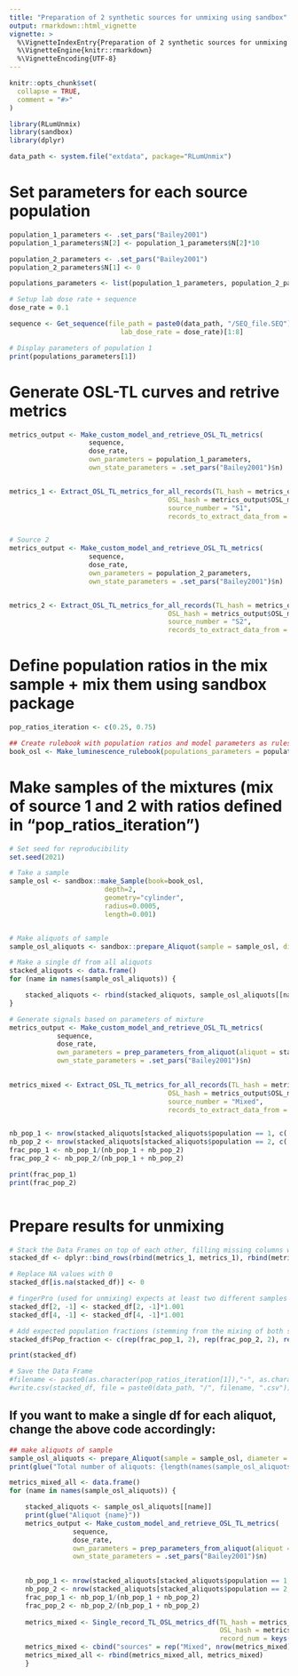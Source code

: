 ```yaml
---
title: "Preparation of 2 synthetic sources for unmixing using sandbox"
output: rmarkdown::html_vignette
vignette: >
  %\VignetteIndexEntry{Preparation of 2 synthetic sources for unmixing using sandbox}
  %\VignetteEngine{knitr::rmarkdown}
  %\VignetteEncoding{UTF-8}
---
```


```r
knitr::opts_chunk$set(
  collapse = TRUE,
  comment = "#>"
)
```

```r
library(RLumUnmix)
library(sandbox)
library(dplyr)

data_path <- system.file("extdata", package="RLumUnmix")
```

# Set parameters for each source population

```r

population_1_parameters <- .set_pars("Bailey2001")
population_1_parameters$N[2] <- population_1_parameters$N[2]*10

population_2_parameters <- .set_pars("Bailey2001")
population_2_parameters$N[1] <- 0

populations_parameters <- list(population_1_parameters, population_2_parameters)

# Setup lab dose rate + sequence
dose_rate = 0.1

sequence <- Get_sequence(file_path = paste0(data_path, "/SEQ_file.SEQ"), 
                            lab_dose_rate = dose_rate)[1:8]

# Display parameters of population 1
print(populations_parameters[1])
```

# Generate OSL-TL curves and retrive metrics 

```r
metrics_output <- Make_custom_model_and_retrieve_OSL_TL_metrics(
                    sequence, 
                    dose_rate, 
                    own_parameters = population_1_parameters, 
                    own_state_parameters = .set_pars("Bailey2001")$n) 


metrics_1 <- Extract_OSL_TL_metrics_for_all_records(TL_hash = metrics_output$TL_metrics,
                                        OSL_hash = metrics_output$OSL_metrics,
                                        source_number = "S1", 
                                        records_to_extract_data_from = NULL) 


# Source 2
metrics_output <- Make_custom_model_and_retrieve_OSL_TL_metrics(
                    sequence, 
                    dose_rate, 
                    own_parameters = population_2_parameters, 
                    own_state_parameters = .set_pars("Bailey2001")$n) 


metrics_2 <- Extract_OSL_TL_metrics_for_all_records(TL_hash = metrics_output$TL_metrics,
                                        OSL_hash = metrics_output$OSL_metrics,
                                        source_number = "S2", 
                                        records_to_extract_data_from = NULL) 

```
# Define population ratios in the mix sample + mix them using sandbox package

```r
pop_ratios_iteration <- c(0.25, 0.75)

## Create rulebook with population ratios and model parameters as rules in RuleBook
book_osl <- Make_luminescence_rulebook(populations_parameters = populations_parameters, pop_ratios = pop_ratios_iteration)

```

# Make samples of the mixtures (mix of source 1 and 2 with ratios defined in "pop_ratios_iteration")

```r

# Set seed for reproducibility
set.seed(2021)

# Take a sample
sample_osl <- sandbox::make_Sample(book=book_osl,
                        depth=2,
                        geometry="cylinder",
                        radius=0.0005,
                        length=0.001)


# Make aliquots of sample
sample_osl_aliquots <- sandbox::prepare_Aliquot(sample = sample_osl, diameter = 0.5)

# Make a single df from all aliquots 
stacked_aliquots <- data.frame()
for (name in names(sample_osl_aliquots)) {

    stacked_aliquots <- rbind(stacked_aliquots, sample_osl_aliquots[[name]])
}

# Generate signals based on parameters of mixture
metrics_output <- Make_custom_model_and_retrieve_OSL_TL_metrics(
            sequence, 
            dose_rate, 
            own_parameters = prep_parameters_from_aliquot(aliquot = stacked_aliquots), 
            own_state_parameters = .set_pars("Bailey2001")$n) 
            

metrics_mixed <- Extract_OSL_TL_metrics_for_all_records(TL_hash = metrics_output$TL_metrics,
                                        OSL_hash = metrics_output$OSL_metrics, 
                                        source_number = "Mixed", 
                                        records_to_extract_data_from = NULL) 


nb_pop_1 <- nrow(stacked_aliquots[stacked_aliquots$population == 1, c('population', 'osl_N1', 'osl_N2', 'osl_N3', 'osl_N4')])
nb_pop_2 <- nrow(stacked_aliquots[stacked_aliquots$population == 2, c('population', 'osl_N1', 'osl_N2', 'osl_N3', 'osl_N4')])
frac_pop_1 <- nb_pop_1/(nb_pop_1 + nb_pop_2)
frac_pop_2 <- nb_pop_2/(nb_pop_1 + nb_pop_2)

print(frac_pop_1)
print(frac_pop_2)



```
# Prepare results for unmixing

```r

# Stack the Data Frames on top of each other, filling missing columns with NA
stacked_df <- dplyr::bind_rows(rbind(metrics_1, metrics_1), rbind(metrics_2, metrics_2), metrics_mixed)

# Replace NA values with 0
stacked_df[is.na(stacked_df)] <- 0

# fingerPro (used for unmixing) expects at least two different samples from each source. Artificially create two almost identical ones
stacked_df[2, -1] <- stacked_df[2, -1]*1.001
stacked_df[4, -1] <- stacked_df[4, -1]*1.001

# Add expected population fractions (stemming from the mixing of both sources through sandbox)
stacked_df$Pop_fraction <- c(rep(frac_pop_1, 2), rep(frac_pop_2, 2), rep(NaN, 1))

print(stacked_df)

# Save the Data Frame
#filename <- paste0(as.character(pop_ratios_iteration[1]),"-", as.character(pop_ratios_iteration[2]))
#write.csv(stacked_df, file = paste0(data_path, "/", filename, ".csv"))
```




## If you want to make a single df for each aliquot, change the above code accordingly:

```r
## make aliquots of sample
sample_osl_aliquots <- prepare_Aliquot(sample = sample_osl, diameter = 1.6)
print(glue("Total number of aliquots: {length(names(sample_osl_aliquots))}"))

metrics_mixed_all <- data.frame()
for (name in names(sample_osl_aliquots)) {

    stacked_aliquots <- sample_osl_aliquots[[name]]
    print(glue("Aliquot {name}"))
    metrics_output <- Make_custom_model_and_retrieve_OSL_TL_metrics(
                sequence, 
                dose_rate, 
                own_parameters = prep_parameters_from_aliquot(aliquot = stacked_aliquots), 
                own_state_parameters = .set_pars("Bailey2001")$n) 

    
    nb_pop_1 <- nrow(stacked_aliquots[stacked_aliquots$population == 1, c('population', 'osl_N1', 'osl_N2', 'osl_N3', 'osl_N4')])
    nb_pop_2 <- nrow(stacked_aliquots[stacked_aliquots$population == 2, c('population', 'osl_N1', 'osl_N2', 'osl_N3', 'osl_N4')])
    frac_pop_1 <- nb_pop_1/(nb_pop_1 + nb_pop_2)
    frac_pop_2 <- nb_pop_2/(nb_pop_1 + nb_pop_2)
    
    metrics_mixed <- Single_record_TL_OSL_metrics_df(TL_hash = metrics_output$TL_metrics, 
                                                     OSL_hash = metrics_output$OSL_metrics, 
                                                     record_num = keys(metrics_output$TL_metrics)[[1]])
    metrics_mixed <- cbind("sources" = rep("Mixed", nrow(metrics_mixed)), metrics_mixed)
    metrics_mixed_all <- rbind(metrics_mixed_all, metrics_mixed)
    }

```

